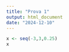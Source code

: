 ---
title: "Prova 1"
output: html_document
date: "2024-12-10"
---

```{r echo=FALSE}
x <- seq(-3,3,0.25)
x
```

